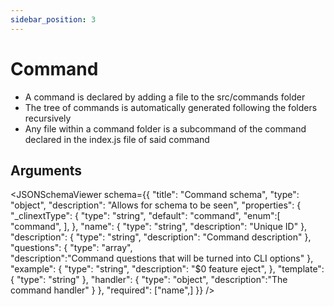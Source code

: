 ```yaml
---
sidebar_position: 3
---
```



# Command

- A command is declared by adding a file to the src/commands folder
- The tree of commands is automatically generated following the folders recursively
- Any file within a command folder is a subcommand of the command declared in the index.js file of said command

## Arguments

<JSONSchemaViewer schema={{
    	"title": "Command schema",
    	"type": "object",
        "description": "Allows for schema to be seen",
    	"properties": {
    		"_clinextType": {
    			"type": "string",
                "default": "command",
                "enum":[
                    "command",
                ],
    		},
            "name": {
    			"type": "string",
                "description": "Unique ID"
    		},
            "description": {
    			"type": "string",
                "description": "Command description"
    		},
    		"questions": {
    			"type": "array",                
                "description":"Command questions that will be turned into CLI options"
    		},
            "example": {
    			"type": "string",
                "description": "$0 feature eject",
    		},
            "template": {
    			"type": "string"
    		},
            "handler": {
    			"type": "object",
                "description":"The command handler"
    		}
    	},
    	"required": ["name",]
    }} />
